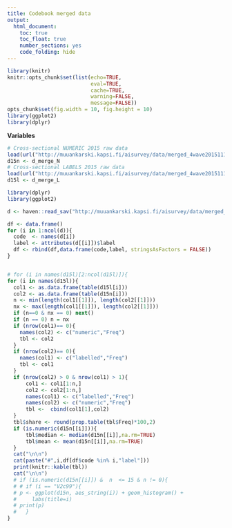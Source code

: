 ```yaml
---
title: Codebook merged data
output: 
  html_document: 
    toc: true
    toc_float: true
    number_sections: yes
    code_folding: hide
---
```



```r
library(knitr)
knitr::opts_chunk$set(list(echo=TRUE,
                           eval=TRUE,
                           cache=TRUE,
                           warning=FALSE,
                           message=FALSE))
opts_chunk$set(fig.width = 10, fig.height = 10)
library(ggplot2)
library(dplyr)
```


**Variables**


```r
# Cross-sectional NUMERIC 2015 raw data
load(url("http://muuankarski.kapsi.fi/aisurvey/data/merged_4wave20151110N.RData"))
d15n <- d_merge_N
# Cross-sectional LABELS 2015 raw data
load(url("http://muuankarski.kapsi.fi/aisurvey/data/merged_4wave20151110L.RData"))
d15l <- d_merge_L
```



```r
library(dplyr)
library(ggplot2)

d <- haven::read_sav("http://muuankarski.kapsi.fi/aisurvey/data/merged_4wave20151110.sav")

df <- data.frame()
for (i in 1:ncol(d)){
  code  <- names(d[i])
  label <- attributes(d[[i]])$label
  df <- rbind(df,data.frame(code,label, stringsAsFactors = FALSE))
}


# for (i in names(d15l)[2:ncol(d15l)]){
for (i in names(d15l)){
  col1 <- as.data.frame(table(d15l[i]))
  col2 <- as.data.frame(table(d15n[i]))
  n <- min(length(col1[[1]]), length(col2[[1]]))
  nx <- max(length(col1[[1]]), length(col2[[1]]))
  if (n==0 & nx == 0) next()
  if (n == 0) n = nx
  if (nrow(col1)== 0){
    names(col2) <- c("numeric","Freq")
    tbl <- col2
  } 
  if (nrow(col2)== 0){
    names(col1) <- c("labelled","Freq")    
    tbl <- col1
  } 
  if (nrow(col2) > 0 & nrow(col1) > 1){
      col1 <- col1[1:n,]
      col2 <- col2[1:n,]
      names(col1) <- c("labelled","Freq")
      names(col2) <- c("numeric","Freq")
      tbl <-  cbind(col1[1],col2)
  }
  tbl$share <- round(prop.table(tbl$Freq)*100,2)
  if (is.numeric(d15n[[i]])){
      tbl$median <- median(d15n[[i]],na.rm=TRUE)
      tbl$mean <- mean(d15n[[i]],na.rm=TRUE)
  }
  cat("\n\n")
  cat(paste("#",i,df[df$code %in% i,"label"]))
  print(knitr::kable(tbl))
  cat("\n\n")
  # if (is.numeric(d15n[[i]]) &  n  <= 15 & n != 0){
  # # if (i == "V2c99"){
  # p <- ggplot(d15n, aes_string(i)) + geom_histogram() +
  #     labs(title=i)
  # print(p)
  #   }
}


```


